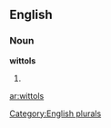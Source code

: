 
==English==

===Noun===
'''wittols'''

# {{plural of|[[wittol]]}}

[[Category:English plurals]]

[[ar:wittols]]